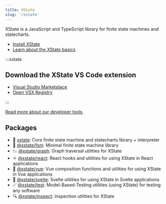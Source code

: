 ```yaml
---
title: XState
slug: '/xstate'
---
```


XState is a JavaScript and TypeScript library for finite state machines and statecharts.

- [Install XState](/xstate/installation)
- [Learn about the XState basics](/xstate/basics/what-is-a-statechart)

:::xstate

## Download the XState VS Code extension
- [Visual Studio Marketplace](https://marketplace.visualstudio.com/items?itemName=statelyai.stately-vscode)
- [Open VSX Registry](https://open-vsx.org/extension/statelyai/stately-vscode)

:::

[Read more about our developer tools](/tools/developer-tools/).

## Packages

- 🤖 [xstate](https://github.com/statelyai/xstate/): Core finite state machine and statecharts library + interpreter
- 🔬 [@xstate/fsm](https://github.com/statelyai/xstate/tree/main/packages/xstate-fsm): Minimal finite state machine library
- 📉 [@xstate/graph](https://github.com/statelyai/xstate/tree/main/packages/xstate-graph): Graph traversal utilities for XState
- ⚛️ [@xstate/react](https://github.com/statelyai/xstate/tree/main/packages/xstate-react): React hooks and utilities for using XState in React applications
- 💚 [@xstate/vue](https://github.com/statelyai/xstate/tree/main/packages/xstate-vue): Vue composition functions and utilities for using XState in Vue applications
- 🎷 [@xstate/svelte](https://github.com/statelyai/xstate/tree/main/packages/xstate-svelte): Svelte utilities for using XState in Svelte applications
- ✅ [@xstate/test](https://github.com/statelyai/xstate/tree/main/packages/xstate-test): Model-Based-Testing utilities (using XState) for testing any software
- 🔍 [@xstate/inspect](https://github.com/statelyai/xstate/tree/main/packages/xstate-inspect): Inspection utilities for XState